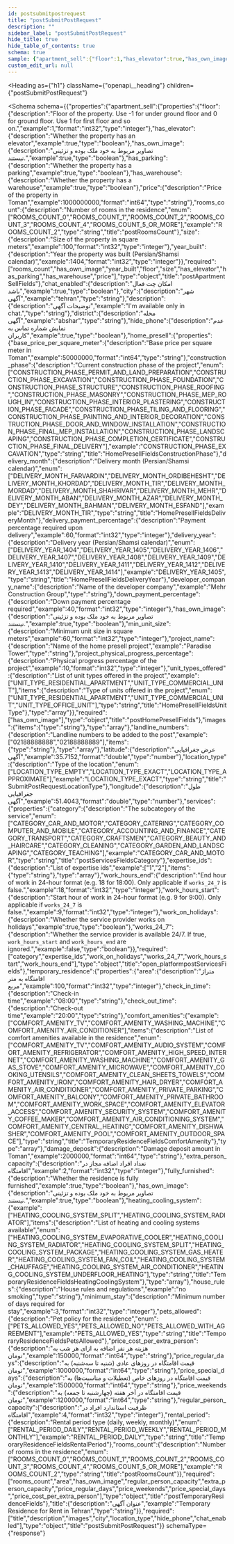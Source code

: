 ```yaml
---
id: postsubmitpostrequest
title: "postSubmitPostRequest"
description: ""
sidebar_label: "postSubmitPostRequest"
hide_title: true
hide_table_of_contents: true
schema: true
sample: {"apartment_sell":{"floor":1,"has_elevator":true,"has_own_image":true,"has_parking":true,"has_warehouse":true,"price":1000000000,"rooms_count":"ROOMS_COUNT_2","size":100,"year_built":1404},"chat_enabled":true,"city":"tehran","description":"I'm available only in chat.","district":"abshar","hide_phone":true,"home_presell":{"base_price_per_square_meter":50000000,"construction_phase":"CONSTRUCTION_PHASE_EXCAVATION","delivery_month":"DELIVERY_MONTH_TIR","delivery_payment_percentage":60,"delivery_year":"DELIVERY_YEAR_1405","developer_company_name":"Mehr Construction Group","down_payment_percentage":40,"has_own_image":true,"min_unit_size":60,"project_name":"Paradise Tower","project_physical_progress_percentage":10,"unit_types_offered":["UNIT_TYPE_RESIDENTIAL_APARTMENT","UNIT_TYPE_COMMERCIAL_UNIT"]},"images":["string"],"landline_numbers":["02188888888","02188888889"],"latitude":35.7152,"location_type":"LOCATION_TYPE_EXACT","longitude":51.4043,"services":{"category":"CATEGORY_CAR_AND_MOTOR","expertise_ids":["1","2"],"work_hours_end":18,"work_hours_start":9,"work_on_holidays":true,"works_24_7":false},"temporary_residence":{"area":100,"check_in_time":"08:00","check_out_time":"20:00","comfort_amenities":["COMFORT_AMENITY_TV","COMFORT_AMENITY_WASHING_MACHINE","COMFORT_AMENITY_AIR_CONDITIONER"],"damage_deposit":2000000,"extra_person_capacity":2,"fully_furnished":true,"has_own_image":true,"heating_cooling_system":["HEATING_COOLING_SYSTEM_SPLIT","HEATING_COOLING_SYSTEM_RADIATOR"],"house_rules":"no smoking","minimum_stay":3,"pets_allowed":"PETS_ALLOWED_YES","price_cost_per_extra_person":150000,"price_regular_days":1000000,"price_special_days":1500000,"price_weekends":1200000,"regular_person_capacity":4,"rental_period":"RENTAL_PERIOD_DAILY","rooms_count":"ROOMS_COUNT_2"},"title":"Temporary Residence for Rent in Tehran"}
custom_edit_url: null
---
```



<Heading
  as={"h1"}
  className={"openapi__heading"}
  children={"postSubmitPostRequest"}
>
</Heading>





<Schema
  schema={{"properties":{"apartment_sell":{"properties":{"floor":{"description":"Floor of the property. Use -1 for under ground floor and 0 for ground floor. Use 1 for first floor and so on.","example":1,"format":"int32","type":"integer"},"has_elevator":{"description":"Whether the property has an elevator","example":true,"type":"boolean"},"has_own_image":{"description":"تصاویر مربوط به خود ملک بوده و تزئینی نیستند.","example":true,"type":"boolean"},"has_parking":{"description":"Whether the property has a parking","example":true,"type":"boolean"},"has_warehouse":{"description":"Whether the property has a warehouse","example":true,"type":"boolean"},"price":{"description":"Price of the property in Toman","example":1000000000,"format":"int64","type":"string"},"rooms_count":{"description":"Number of rooms in the residence","enum":["ROOMS_COUNT_0","ROOMS_COUNT_1","ROOMS_COUNT_2","ROOMS_COUNT_3","ROOMS_COUNT_4","ROOMS_COUNT_5_OR_MORE"],"example":"ROOMS_COUNT_2","type":"string","title":"postRoomsCount"},"size":{"description":"Size of the property in square meters","example":100,"format":"int32","type":"integer"},"year_built":{"description":"Year the property was built (Persian/Shamsi calendar)","example":1404,"format":"int32","type":"integer"}},"required":["rooms_count","has_own_image","year_built","floor","size","has_elevator","has_parking","has_warehouse","price"],"type":"object","title":"postApartmentSellFields"},"chat_enabled":{"description":"امکان چت فعال باشد","example":true,"type":"boolean"},"city":{"description":"شهر آگهی","example":"tehran","type":"string"},"description":{"description":"توضیحات آگهی","example":"I'm available only in chat.","type":"string"},"district":{"description":"محله آگهی","example":"abshar","type":"string"},"hide_phone":{"description":"عدم نمایش شماره تماس به کاربران","example":true,"type":"boolean"},"home_presell":{"properties":{"base_price_per_square_meter":{"description":"Base price per square meter in Toman","example":50000000,"format":"int64","type":"string"},"construction_phase":{"description":"Current construction phase of the project","enum":["CONSTRUCTION_PHASE_PERMIT_AND_LAND_PREPARATION","CONSTRUCTION_PHASE_EXCAVATION","CONSTRUCTION_PHASE_FOUNDATION","CONSTRUCTION_PHASE_STRUCTURE","CONSTRUCTION_PHASE_ROOFING","CONSTRUCTION_PHASE_MASONRY","CONSTRUCTION_PHASE_MEP_ROUGH_IN","CONSTRUCTION_PHASE_INTERIOR_PLASTERING","CONSTRUCTION_PHASE_FACADE","CONSTRUCTION_PHASE_TILING_AND_FLOORING","CONSTRUCTION_PHASE_PAINTING_AND_INTERIOR_DECORATION","CONSTRUCTION_PHASE_DOOR_AND_WINDOW_INSTALLATION","CONSTRUCTION_PHASE_FINAL_MEP_INSTALLATION","CONSTRUCTION_PHASE_LANDSCAPING","CONSTRUCTION_PHASE_COMPLETION_CERTIFICATE","CONSTRUCTION_PHASE_FINAL_DELIVERY"],"example":"CONSTRUCTION_PHASE_EXCAVATION","type":"string","title":"HomePresellFieldsConstructionPhase"},"delivery_month":{"description":"Delivery month (Persian/Shamsi calendar)","enum":["DELIVERY_MONTH_FARVARDIN","DELIVERY_MONTH_ORDIBEHESHT","DELIVERY_MONTH_KHORDAD","DELIVERY_MONTH_TIR","DELIVERY_MONTH_MORDAD","DELIVERY_MONTH_SHAHRIVAR","DELIVERY_MONTH_MEHR","DELIVERY_MONTH_ABAN","DELIVERY_MONTH_AZAR","DELIVERY_MONTH_DEY","DELIVERY_MONTH_BAHMAN","DELIVERY_MONTH_ESFAND"],"example":"DELIVERY_MONTH_TIR","type":"string","title":"HomePresellFieldsDeliveryMonth"},"delivery_payment_percentage":{"description":"Payment percentage required upon delivery","example":60,"format":"int32","type":"integer"},"delivery_year":{"description":"Delivery year (Persian/Shamsi calendar)","enum":["DELIVERY_YEAR_1404","DELIVERY_YEAR_1405","DELIVERY_YEAR_1406","DELIVERY_YEAR_1407","DELIVERY_YEAR_1408","DELIVERY_YEAR_1409","DELIVERY_YEAR_1410","DELIVERY_YEAR_1411","DELIVERY_YEAR_1412","DELIVERY_YEAR_1413","DELIVERY_YEAR_1414"],"example":"DELIVERY_YEAR_1405","type":"string","title":"HomePresellFieldsDeliveryYear"},"developer_company_name":{"description":"Name of the developer company","example":"Mehr Construction Group","type":"string"},"down_payment_percentage":{"description":"Down payment percentage required","example":40,"format":"int32","type":"integer"},"has_own_image":{"description":"تصاویر مربوط به خود ملک بوده و تزئینی نیستند.","example":true,"type":"boolean"},"min_unit_size":{"description":"Minimum unit size in square meters","example":60,"format":"int32","type":"integer"},"project_name":{"description":"Name of the home presell project","example":"Paradise Tower","type":"string"},"project_physical_progress_percentage":{"description":"Physical progress percentage of the project","example":10,"format":"int32","type":"integer"},"unit_types_offered":{"description":"List of unit types offered in the project","example":["UNIT_TYPE_RESIDENTIAL_APARTMENT","UNIT_TYPE_COMMERCIAL_UNIT"],"items":{"description":"Type of units offered in the project","enum":["UNIT_TYPE_RESIDENTIAL_APARTMENT","UNIT_TYPE_COMMERCIAL_UNIT","UNIT_TYPE_OFFICE_UNIT"],"type":"string","title":"HomePresellFieldsUnitType"},"type":"array"}},"required":["has_own_image"],"type":"object","title":"postHomePresellFields"},"images":{"items":{"type":"string"},"type":"array"},"landline_numbers":{"description":"Landline numbers to be added to the post","example":["02188888888","02188888889"],"items":{"type":"string"},"type":"array"},"latitude":{"description":"عرض جغرافیایی آگهی","example":35.7152,"format":"double","type":"number"},"location_type":{"description":"Type of the location","enum":["LOCATION_TYPE_EMPTY","LOCATION_TYPE_EXACT","LOCATION_TYPE_APPROXIMATE"],"example":"LOCATION_TYPE_EXACT","type":"string","title":"SubmitPostRequestLocationType"},"longitude":{"description":"طول جغرافیایی آگهی","example":51.4043,"format":"double","type":"number"},"services":{"properties":{"category":{"description":"The subcategory of the service","enum":["CATEGORY_CAR_AND_MOTOR","CATEGORY_CATERING","CATEGORY_COMPUTER_AND_MOBILE","CATEGORY_ACCOUNTING_AND_FINANCE","CATEGORY_TRANSPORT","CATEGORY_CRAFTSMEN","CATEGORY_BEAUTY_AND_HAIRCARE","CATEGORY_CLEANING","CATEGORY_GARDEN_AND_LANDSCAPING","CATEGORY_TEACHING"],"example":"CATEGORY_CAR_AND_MOTOR","type":"string","title":"postServicesFieldsCategory"},"expertise_ids":{"description":"List of expertise ids","example":["1","2"],"items":{"type":"string"},"type":"array"},"work_hours_end":{"description":"End hour of work in 24-hour format (e.g. 18 for 18:00). Only applicable if `works_24_7` is false.","example":18,"format":"int32","type":"integer"},"work_hours_start":{"description":"Start hour of work in 24-hour format (e.g. 9 for 9:00). Only applicable if `works_24_7` is false.","example":9,"format":"int32","type":"integer"},"work_on_holidays":{"description":"Whether the service provider works on holidays","example":true,"type":"boolean"},"works_24_7":{"description":"Whether the service provider is available 24/7. If true, `work_hours_start` and `work_hours_end` are ignored.","example":false,"type":"boolean"}},"required":["category","expertise_ids","work_on_holidays","works_24_7","work_hours_start","work_hours_end"],"type":"object","title":"open_platformpostServicesFields"},"temporary_residence":{"properties":{"area":{"description":"متراژ اقامتگاه به متر مربع","example":100,"format":"int32","type":"integer"},"check_in_time":{"description":"Check-in time","example":"08:00","type":"string"},"check_out_time":{"description":"Check-out time","example":"20:00","type":"string"},"comfort_amenities":{"example":["COMFORT_AMENITY_TV","COMFORT_AMENITY_WASHING_MACHINE","COMFORT_AMENITY_AIR_CONDITIONER"],"items":{"description":"List of comfort amenities available in the residence","enum":["COMFORT_AMENITY_TV","COMFORT_AMENITY_AUDIO_SYSTEM","COMFORT_AMENITY_REFRIGERATOR","COMFORT_AMENITY_HIGH_SPEED_INTERNET","COMFORT_AMENITY_WASHING_MACHINE","COMFORT_AMENITY_GAS_STOVE","COMFORT_AMENITY_MICROWAVE","COMFORT_AMENITY_COOKING_UTENSILS","COMFORT_AMENITY_CLEAN_SHEETS_TOWELS","COMFORT_AMENITY_IRON","COMFORT_AMENITY_HAIR_DRYER","COMFORT_AMENITY_AIR_CONDITIONER","COMFORT_AMENITY_PRIVATE_PARKING","COMFORT_AMENITY_BALCONY","COMFORT_AMENITY_PRIVATE_BATHROOM","COMFORT_AMENITY_WORK_SPACE","COMFORT_AMENITY_ELEVATOR_ACCESS","COMFORT_AMENITY_SECURITY_SYSTEM","COMFORT_AMENITY_COFFEE_MAKER","COMFORT_AMENITY_AIR_CONDITIONING_SYSTEM","COMFORT_AMENITY_CENTRAL_HEATING","COMFORT_AMENITY_DISHWASHER","COMFORT_AMENITY_POOL","COMFORT_AMENITY_OUTDOOR_SPACE"],"type":"string","title":"TemporaryResidenceFieldsComfortAmenity"},"type":"array"},"damage_deposit":{"description":"Damage deposit amount in Toman","example":2000000,"format":"int64","type":"string"},"extra_person_capacity":{"description":"تعداد افراد اضافه مجاز در اقامتگاه","example":2,"format":"int32","type":"integer"},"fully_furnished":{"description":"Whether the residence is fully furnished","example":true,"type":"boolean"},"has_own_image":{"description":"تصاویر مربوط به خود ملک بوده و تزئینی نیستند.","example":true,"type":"boolean"},"heating_cooling_system":{"example":["HEATING_COOLING_SYSTEM_SPLIT","HEATING_COOLING_SYSTEM_RADIATOR"],"items":{"description":"List of heating and cooling systems available","enum":["HEATING_COOLING_SYSTEM_EVAPORATIVE_COOLER","HEATING_COOLING_SYSTEM_RADIATOR","HEATING_COOLING_SYSTEM_SPLIT","HEATING_COOLING_SYSTEM_PACKAGE","HEATING_COOLING_SYSTEM_GAS_HEATER","HEATING_COOLING_SYSTEM_FAN_COIL","HEATING_COOLING_SYSTEM_CHAUFFAGE","HEATING_COOLING_SYSTEM_AIR_CONDITIONER","HEATING_COOLING_SYSTEM_UNDERFLOOR_HEATING"],"type":"string","title":"TemporaryResidenceFieldsHeatingCoolingSystem"},"type":"array"},"house_rules":{"description":"House rules and regulations","example":"no smoking","type":"string"},"minimum_stay":{"description":"Minimum number of days required for stay","example":3,"format":"int32","type":"integer"},"pets_allowed":{"description":"Pet policy for the residence","enum":["PETS_ALLOWED_YES","PETS_ALLOWED_NO","PETS_ALLOWED_WITH_AGREEMENT"],"example":"PETS_ALLOWED_YES","type":"string","title":"TemporaryResidenceFieldsPetsAllowed"},"price_cost_per_extra_person":{"description":"هزینه هر نفر اضافه به ازای هر شب به تومان","example":150000,"format":"int64","type":"string"},"price_regular_days":{"description":"قیمت اقامتگاه در روزهای عادی (شنبه تا سه‌شنبه) به تومان","example":1000000,"format":"int64","type":"string"},"price_special_days":{"description":"قیمت اقامتگاه در روزهای خاص (تعطیلات و مناسبت‌ها) به تومان","example":1500000,"format":"int64","type":"string"},"price_weekends":{"description":"قیمت اقامتگاه در آخر هفته (چهارشنبه تا جمعه) به تومان","example":1200000,"format":"int64","type":"string"},"regular_person_capacity":{"description":"ظرفیت استاندارد افراد در اقامتگاه","example":4,"format":"int32","type":"integer"},"rental_period":{"description":"Rental period type (daily, weekly, monthly)","enum":["RENTAL_PERIOD_DAILY","RENTAL_PERIOD_WEEKLY","RENTAL_PERIOD_MONTHLY"],"example":"RENTAL_PERIOD_DAILY","type":"string","title":"TemporaryResidenceFieldsRentalPeriod"},"rooms_count":{"description":"Number of rooms in the residence","enum":["ROOMS_COUNT_0","ROOMS_COUNT_1","ROOMS_COUNT_2","ROOMS_COUNT_3","ROOMS_COUNT_4","ROOMS_COUNT_5_OR_MORE"],"example":"ROOMS_COUNT_2","type":"string","title":"postRoomsCount"}},"required":["rooms_count","area","has_own_image","regular_person_capacity","extra_person_capacity","price_regular_days","price_weekends","price_special_days","price_cost_per_extra_person"],"type":"object","title":"postTemporaryResidenceFields"},"title":{"description":"عنوان آگهی","example":"Temporary Residence for Rent in Tehran","type":"string"}},"required":["title","description","images","city","location_type","hide_phone","chat_enabled"],"type":"object","title":"postSubmitPostRequest"}}
  schemaType={"response"}
>
  
</Schema>
            